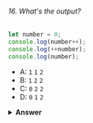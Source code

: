 ###### 16. What's the output?

```javascript
let number = 0;
console.log(number++);
console.log(++number);
console.log(number);
```

- A: `1` `1` `2`
- B: `1` `2` `2`
- C: `0` `2` `2`
- D: `0` `1` `2`

<details>
<summary>
<b>Answer</b>
</summary>

#### Answer: C

The **postfix** unary operator `++`:

1. Returns the value (this returns `0`)
2. Increments the value (number is now `1`)

The **prefix** unary operator `++`:

1. Increments the value (number is now `2`)
2. Returns the value (this returns `2`)

This returns `0 2 2`.

</details>
